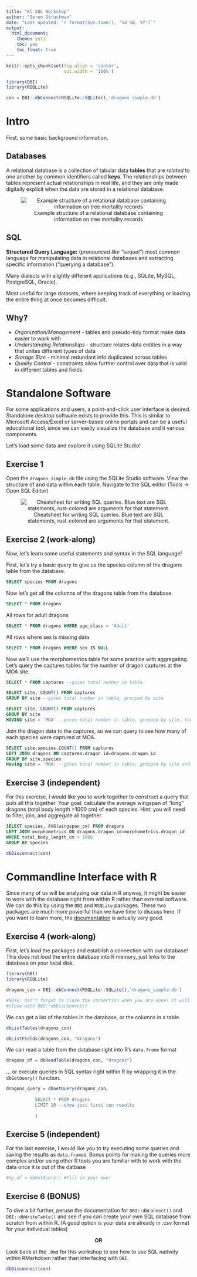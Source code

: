 ```yaml
---
title: "EC SQL Workshop"
author: "Soren Struckman"
date: "Last updated: `r format(Sys.time(), '%d %B, %Y')`"
output: 
  html_document:
    theme: yeti
    toc: yes
    toc_float: true
---
```


```r
knitr::opts_chunk$set(fig.align = 'center',
                      out.width = '100%')

library(DBI)
library(RSQLite)

con = DBI::dbConnect(RSQLite::SQLite(),'dragons_simple.db')
```

# Intro
First, some basic background information.

## Databases
A relational database is a collection of tabular data **tables** that are *related* to one another by common identifiers called **keys**. The relationships between tables represent actual relationships in real life, and they are only made digitally explicit when the data are stored in a relational database.

<center> 
![Example structure of a relational database containing information on tree mortality records](media/example_db_structure.png) 
</center>

## SQL
**Structured Query Language:** (*pronounced like "sequel"*) most common language for manipulating data in relational databases and extracting specific information ("querying a database").

Many dialects with slightly different applications (e.g., SQLite, MySQL, PostgreSQL, Oracle).

Most useful for large datasets, where keeping track of everything or loading the entire thing at once becomes difficult. 


## Why?
* 	*Organization/Management* - tables and pseudo-tidy format make data easier to work with
*	*Understanding Relationships* - structure relates data entities in a way that unites different types of data
*	*Storage Size* - minimal redundant info duplicated across tables
*    *Quality Control* - constraints allow further control over data that is valid in different tables and fields


# Standalone Software
For some applications and users, a point-and-click user interface is desired. Standalone desktop software exists to provide this. This is similar to Microsoft Access/Excel or server-based online portals and can be a useful educational tool, since we can easily visualize the database and it various components. 

Let's load some data and explore it using SQLite Studio!

## Exercise 1
Open the `dragons_simple.db` file using the SQLite Studio software. 
View the structure of and data within each table. 
Navigate to the SQL editor (Tools -> Open SQL Editor)

<center> 
![Cheatsheet for writing SQL queries. Blue text are SQL statements, rust-colored are arguments for that statement.](media/ref_table.png) 
</center>

## Exercise 2 (work-along)
Now, let's learn some useful statements and syntax in the SQL language!

First, let's try a basic query to give us the species column of the dragons table from the database. 
```sql
SELECT species FROM dragons
```

Now let's get all the columns of the dragons table from the database. 
```sql
SELECT * FROM dragons
```

All rows for adult dragons
```sql
SELECT * FROM dragons WHERE age_class = 'Adult'
```

All rows where sex is missing data
```sql
SELECT * FROM dragons WHERE sex IS NULL
```

Now we'll use the morphometrics table for some practice with aggregating. Let's query the captures tables for the number of dragon captures at the MOA site. 
```sql
SELECT * FROM captures --gives total number in table
```

```sql
SELECT site, COUNT() FROM captures 
GROUP BY site --gives total number in table, grouped by site
```

```sql
SELECT site, COUNT() FROM captures 
GROUP BY site 
HAVING site = 'MOA' --gives total number in table, grouped by site, then filtered to just MOA
```

Join the dragon data to the captures, so we can query to see how many of each species were captured at MOA.
```sql
SELECT site,species,COUNT() FROM captures 
LEFT JOIN dragons ON captures.dragon_id=dragons.dragon_id 
GROUP BY site,species 
Having site = 'MOA' --gives total number in table, grouped by site and species
```

## Exercise 3 (independent)
For this exercise, I would like you to work together to construct a query that puts all this together. Your goal: calculate the average wingspan of "long" dragons (total body length >1000 cm) of each species. Hint: you will need to filter, join, and aggregate all together. 
```sql
SELECT species, AVG(wingspan_cm) FROM dragons
LEFT JOIN morphometrics ON dragons.dragon_id=morphometrics.dragon_id 
WHERE total_body_length_cm > 1000
GROUP BY species
```

```r
dbDisconnect(con)
```


# Commandline Interface with R 
Since many of us will be analyzing our data in R anyway, it might be easier to work with the database right from within R rather than external software. We can do this by using the `DBI` and `RSQLite` packages. These two packages are much more powerful than we have time to discuss here. If you want to learn more, the [documentation](https://rsqlite.r-dbi.org/) is actually very good.


## Exercise 4 (work-along)

First, let's load the packages and establish a connection with our database! This does not *load* the entire database into R memory, just links to the database on your local disk.
```r
library(DBI)
library(RSQLite)

dragons_con = DBI::dbConnect(RSQLite::SQLite(),'dragons_simple.db')

#NOTE: don't forget to close the connection when you are done! It will stay open as long as the R session is running.
#close with DBI::dbDisconnect()
```

We can get a list of the tables in the database, or the columns in a table
```r
dbListTables(dragons_con)

dbListFields(dragons_con, "dragons")
```

We can read a table from the database right into R's `data.frame` format
```r
dragons_df = dbReadTable(dragons_con, "dragons")
```

... or execute queries in SQL syntax right within R by wrapping it in the `dbGetQuery()` function.
```r
dragons_query = dbGetQuery(dragons_con, 
           '
           SELECT * FROM dragons
           LIMIT 10 --show just first ten results
           '
           )
```

## Exercise 5 (independent)
For the last exercise, I would like you to try executing some queries and saving the results as `data.frame`s. Bonus points for making the queries more complex and/or using other R tools you are familiar with to work with the data once it is out of the datbase
```r
#my_df = dbGetQuery() #fill in your own!
```

## Exercise 6 (BONUS)
To dive a bit further, peruse the documentation for `DBI::dbConnect()` and `DBI::dbWriteTable()` and see if you can create your own SQL database from scratch from within R. (A good option is your data are already in .csv format for your individual tables)

<center> **OR** </center>

Look back at the `.Rmd` for this workshop to see how to use SQL natively within RMarkdown rather than interfacing with `DBI`.

```r
dbDisconnect(con)
```

